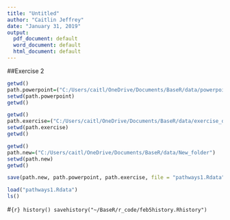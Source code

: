 ```yaml
---
title: "Untitled"
author: "Caitlin Jeffrey"
date: "January 31, 2019"
output:
  pdf_document: default
  word_document: default
  html_document: default
---
```


##Exercise 2



```r
getwd()
path.powerpoint=("C:/Users/caitl/OneDrive/Documents/BaseR/data/powerpoint_dat")
setwd(path.powerpoint)
getwd()
```

```r
getwd()
path.exercise=("C:/Users/caitl/OneDrive/Documents/BaseR/data/exercise_dat")
setwd(path.exercise)
getwd()
```

```r
getwd()
path.new=("C:/Users/caitl/OneDrive/Documents/BaseR/data/New_folder")
setwd(path.new)
getwd()
```
```r
save(path.new, path.powerpoint, path.exercise, file = "pathways1.Rdata")
```


```r
load("pathways1.Rdata")
ls()
```


#```{r}
history()
savehistory("~/BaseR/r_code/feb5history.Rhistory")
```



